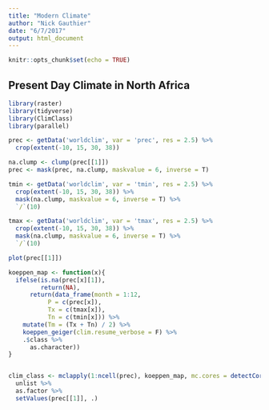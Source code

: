 ```yaml
---
title: "Modern Climate"
author: "Nick Gauthier"
date: "6/7/2017"
output: html_document
---
```


```r
knitr::opts_chunk$set(echo = TRUE)
```

## Present Day Climate in North Africa
```r
library(raster)
library(tidyverse)
library(ClimClass)
library(parallel)
```


```r
prec <- getData('worldclim', var = 'prec', res = 2.5) %>%
  crop(extent(-10, 15, 30, 38))

na.clump <- clump(prec[[1]])
prec <- mask(prec, na.clump, maskvalue = 6, inverse = T)

tmin <- getData('worldclim', var = 'tmin', res = 2.5) %>%
  crop(extent(-10, 15, 30, 38)) %>%
  mask(na.clump, maskvalue = 6, inverse = T) %>%
  `/`(10)

tmax <- getData('worldclim', var = 'tmax', res = 2.5) %>%
  crop(extent(-10, 15, 30, 38)) %>%
  mask(na.clump, maskvalue = 6, inverse = T) %>%
  `/`(10)

plot(prec[[1]])
```

```r
koeppen_map <- function(x){
  ifelse(is.na(prec[x][1]), 
         return(NA),
      return(data_frame(month = 1:12,
           P = c(prec[x]),
           Tx = c(tmax[x]),
           Tn = c(tmin[x])) %>%
    mutate(Tm = (Tx + Tn) / 2) %>%
    koeppen_geiger(clim.resume_verbose = F) %>%
    .$class %>%
      as.character))
}


clim_class <- mclapply(1:ncell(prec), koeppen_map, mc.cores = detectCores()) %>% 
  unlist %>%
  as.factor %>%
  setValues(prec[[1]], .)
```


